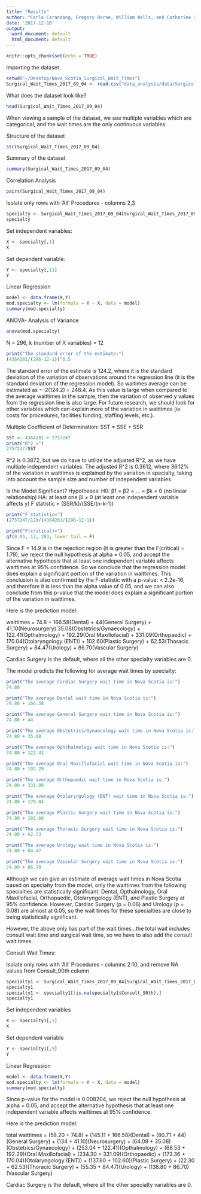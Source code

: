 ```yaml
---
title: "Results"
author: "Carlo Carandang, Gregory Horne, William Wells, and Catherine Stokes"
date: '2017-12-10'
output:
  word_document: default
  html_document: default
---
```


```r
knitr::opts_chunk$set(echo = TRUE)
```
Importing the dataset
```r
setwd("~/Desktop/Nova_Scotia_Surgical_Wait_Times")
Surgical_Wait_Times_2017_09_04 <- read.csv("data_analysis/data/Surgical_Wait_Times_2017-09-04.csv", sep="\t", header = T)
```
What does the dataset look like?
```r
head(Surgical_Wait_Times_2017_09_04)
```
When viewing a sample of the dataset, we see multiple variables which are categorical, and the wait times are the only continuous variables.

Structure of the dataset
```r
str(Surgical_Wait_Times_2017_09_04)
```
Summary of the dataset
```r
summary(Surgical_Wait_Times_2017_09_04)
```
Correlation Analysis
```r
pairs(Surgical_Wait_Times_2017_09_04)
```
Isolate only rows with 'All' Procedures - columns 2,3
```r
specialty <- Surgical_Wait_Times_2017_09_04[Surgical_Wait_Times_2017_09_04$Procedure=="All",2:12]
specialty
```
Set independent variables:
```r
X <- specialty[,1]
X
```
Set dependent variable:
```r
Y <- specialty[,11]
Y
```
Linear Regression
```r
model <- data.frame(X,Y)
mod.specialty <- lm(formula = Y ~ X, data = model)
summary(mod.specialty)
```
ANOVA- Analysis of Variance
```r
anova(mod.specialty)
```
N = 296, k (number of X variables) = 12
```r
print("The standard error of the estimate:")
(4364281/(296-12-1))^0.5
```
The standard error of the estimate is 124.2, where it is the standard deviation of the variation of observations around the regression line (it is the standard deviation of the regression model). So waitimes average can be estimated as +-2(124.2) = 248.4. As this value is large when compared to the average waittimes in the sample, then the variation of observed y values from the regression line is also large. For future research, we should look for other variables which can explain more of the variation in waittimes (ie. costs for procedures, facilities funding, staffing levels, etc.).

Multiple Coefficient of Determination:
SST = SSE + SSR
```r
SST <- 4364281 + 2757247 
print("R^2 =")
2757247/SST
```
R^2 is 0.3872, but we do have to utilize the adjusted R^2, as we have multiple independent variables. The adjusted R^2 is 0.3612, where 36.12% of the variation in waittimes is explained by the variation in specialty, taking into account the sample size and number of independent variables

Is the Model Significant?
Hypotheses:
H0: β1 = β2 = … = βk = 0  (no linear relationship)
HA:  at least one  βi  ≠ 0   (at least one independent variable affects y)
F statistic = (SSR/k)/(SSE/(n-k-1))
```r
print("F statistic=")
(2757247/12)/(4364281/(296-12-1))
```
```r
print("F(critical)=")
qf(0.05, 12, 283, lower.tail = F)
```
Since F = 14.9 is in the rejection region (it is greater than the F(critical) = 1.79), we reject the null hypothesis at alpha = 0.05, and accept the alternative hypothesis that at least one independent variable affects waittimes at 95% confidence. So we conclude that the regression model does explain a significant portion of the variation in waittimes. This conclusion is also confirmed by the F-statistic with a p-value: < 2.2e-16, and therefore it is less than the alpha value of 0.05, and we can also conclude from this p-value that the model does explain a significant portion of the variation in waittimes. 

Here is the prediction model:

waittimes = 74.8 + 166.58(Dental) + 44(General Surgery) + 41.10(Neurosurgery) 35.08(Obstetrics/Gynaecology) + 122.41(Opthalmology) + 192.29(Oral Maxillofacial) + 331.09(Orthopaedic) + 170.04(Otolaryngology (ENT)) + 102.60(Plastic Surgery) + 62.53(Thoracic Surgery) + 84.47(Urology) + 86.70(Vascular Surgery)

Cardiac Surgery is the default, where all the other specialty variables are 0.

The model predicts the following for average wait times by specialty:
```r
print("The average Cardiac Surgery wait time in Nova Scotia is:")
74.80
```
```r
print("The average Dental wait time in Nova Scotia is:")
74.80 + 166.58
```
```r
print("The average General Surgery wait time in Nova Scotia is:")
74.80 + 44
```
```r
print("The average Obstetrics/Gynaecology wait time in Nova Scotia is:")
74.80 + 35.08
```
```r
print("The average Ophthalmology wait time in Nova Scotia is:")
74.80 + 122.41
```
```r
print("The average Oral Maxillofacial wait time in Nova Scotia is:")
74.80 + 192.29
```
```r
print("The average Orthopaedic wait time in Nova Scotia is:")
74.80 + 331.09
```
```r
print("The average Otolaryngology (ENT) wait time in Nova Scotia is:")
74.80 + 170.04
```
```r
print("The average Plastic Surgery wait time in Nova Scotia is:")
74.80 + 102.60
```
```r
print("The average Thoracic Surgery wait time in Nova Scotia is:")
74.80 + 62.53
```
```r
print("The average Urology wait time in Nova Scotia is:")
74.80 + 84.47
```
```r
print("The average Vascular Surgery wait time in Nova Scotia is:")
74.80 + 86.70
```
Although we can give an estimate of average wait times in Nova Scotia based on specialty from the model, only the waittimes from the following specialties are statistically significant: Dental, Opthalmology, Oral Maxillofacial, Orthopaedic, Otolaryngology (ENT), and Plastic Surgery at 95% confidence. However, Cardiac Surgery (p = 0.06) and Urology (p = 0.08) are almost at 0.05, so the wait times for these specialties are close to being statistically significant.

However, the above only has part of the wait times...the total wait includes consult wait time and surgical wait time, so we have to also add the consult wait times.

Consult Wait Times:

Isolate only rows with 'All' Procedures - columns 2:10, and remove NA values from Consult_90th column
```r
specialty1 <- Surgical_Wait_Times_2017_09_04[Surgical_Wait_Times_2017_09_04$Procedure=="All",2:10]
specialty1
specialty1 <- specialty1[!is.na(specialty1$Consult_90th),]
specialty1
```
Set independent variables
```r
X <- specialty1[,1]
X
```
Set dependent variable
```r
Y <- specialty1[,9]
Y
```
Linear Regression
```r
model <- data.frame(X,Y)
mod.specialty <- lm(formula = Y ~ X, data = model)
summary(mod.specialty)
```
Since p-value for the model is 0.008204, we reject the null hypothesis at alpha = 0.05, and accept the alternative hypothesis that at least one independent variable affects waittimes at 95% confidence.

Here is the prediction model:

total waittimes = (58.20 + 74.8) + (145.11 + 166.58)(Dental) + (80.71 + 44)(General Surgery) + (134 + 41.10)(Neurosurgery) + (64.09 + 35.08)(Obstetrics/Gynaecology) + (253.04 + 122.41)(Opthalmology) + (68.53 + 192.29)(Oral Maxillofacial) + (234.30 + 331.09)(Orthopaedic) + (173.36 + 170.04)(Otolaryngology (ENT)) + (137.60 + 102.60)(Plastic Surgery) + (22.30 + 62.53)(Thoracic Surgery) + (55.35 + 84.47)(Urology) + (138.80 + 86.70)(Vascular Surgery)

Cardiac Surgery is the default, where all the other specialty variables are 0.
